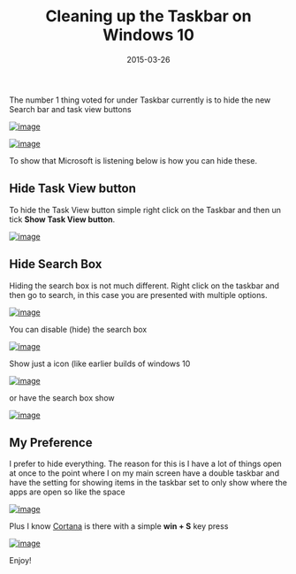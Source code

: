 ﻿---
title: 'Cleaning up the Taskbar on Windows 10'
date: 2015-03-26
tags: ['Tips', 'Windows 10']
draft: false
summary: 'The number 1 thing voted for under Taskbar currently is to hide the new Search bar and task view buttons'
---


The number 1 thing voted for under Taskbar currently is to hide the new Search bar and task view buttons
 
[![image](https://gordonbeeming.com/blog/binaries/stream/image-jpg/image/1000/0/fa124b11093786e7ba4ffe80246d435e8ed1ddd8/4d09714c-e08d-4689-a2a0-73297bb1a7f3.png "image")](https://gordonbeeming.com/blog/binaries/stream/image-jpg/image/1000/0/cbe443eb39c90a581dfc359e0baa544dac2a5e8c/5254d4ca-eeea-41a7-a820-431d38e6bcc2.png) 
 
[![image](https://gordonbeeming.com/blog/binaries/stream/image-jpg/image/1000/0/ff7fca06571ec77056b0c175f2b1f95f473cf93a/7033e677-2e75-4ba0-a18d-fd6029f5b0f4.png "image")](https://gordonbeeming.com/blog/binaries/stream/image-jpg/image/1000/0/aa5cc24b0d870f70bf074f5f3e340335faad9fee/0c925eae-3eec-47cb-8a94-04c701470a7b.png) 
 
To show that Microsoft is listening below is how you can hide these.
 
## 
 
## Hide Task View button
 
To hide the Task View button simple right click on the Taskbar and then un tick **Show Task View button**.
 
[![image](https://gordonbeeming.com/blog/binaries/stream/image-jpg/image/1000/0/70912c98b7fbf720bd93ce880fba0fb62b8d4a9d/c41185d0-37ea-4d81-b561-d7ef28e752c9.png "image")](https://gordonbeeming.com/blog/binaries/stream/image-jpg/image/1000/0/57762472dd8d63d7b44e6c55cd37509d68803bf2/3cc084c2-d6ee-4224-83c8-d1122dd7b905.png) 
 
## Hide Search Box
 
Hiding the search box is not much different. Right click on the taskbar and then go to search, in this case you are presented with multiple options. 
 
[![image](https://gordonbeeming.com/blog/binaries/stream/image-jpg/image/1000/0/077f0be34c94ea1cee7c33953c53eb6cb0be15aa/122f2a17-4f09-46de-ab60-93474ea76e39.png "image")](https://gordonbeeming.com/blog/binaries/stream/image-jpg/image/1000/0/16b6372154c511dbd0d153599935c78b1f89e9f9/b1e3c42b-d81c-4533-b2e7-4fd6f3a7c04f.png) 
 
You can disable (hide) the search box
 
[![image](https://gordonbeeming.com/blog/binaries/stream/image-jpg/image/1000/0/552e77645d825b66fa25654226901f33b2e91722/65c12eb6-5352-47a6-98a9-9008a346bd36.png "image")](https://gordonbeeming.com/blog/binaries/stream/image-jpg/image/1000/0/d9da9998ac94c4cea59d818295d3f8db77310700/88025020-0c0d-4c30-9f85-52cd3245c157.png) 
 
Show just a icon (like earlier builds of windows 10 
 
[![image](https://gordonbeeming.com/blog/binaries/stream/image-png/image/1000/0/765709f9bf25f296f47c7a26e9ed66e33ecebd43/aff1bc49-899f-46c7-aef2-e99ca1be1e1b.png "image")](https://gordonbeeming.com/blog/binaries/stream/image-png/image/1000/0/71a401eb96e4c4202dd9bfffcea1f264c91fbadf/133bc1f3-9cca-463a-ab39-93bc7cef9422.png) 
 
or have the search box show
 
[![image](https://gordonbeeming.com/blog/binaries/stream/image-jpg/image/1000/0/282dfdb98fcd55f45eb6e114661f44f315dc0bec/588a34dd-1393-47f8-a1b4-2ffb7dd8ff25.png "image")](https://gordonbeeming.com/blog/binaries/stream/image-jpg/image/1000/0/534b075d921237fa53ef41c12424e3906f0634c5/3ecca820-bc36-48d1-9656-94d6ef64826c.png) 
 
## My Preference
 
I prefer to hide everything. The reason for this is I have a lot of things open at once to the point where I on my main screen have a double taskbar and have the setting for showing items in the taskbar set to only show where the apps are open so like the space
 
[![image](https://gordonbeeming.com/blog/binaries/stream/image-jpg/image/1000/0/ba1c2d502e740efa3d748479257f3c2eaf9b502b/ad7847c4-f835-4241-930f-a7460f0f8eec.png "image")](https://gordonbeeming.com/blog/binaries/stream/image-jpg/image/1000/0/d6bdc66d5504edca7d4f5b97f826dcf46481eaff/6a488687-eee8-46a1-9316-7be2e44369ae.png) 
 
Plus I know [Cortana](http://en.wikipedia.org/wiki/Microsoft_Cortana) is there with a simple **win + S** key press
 
[![image](https://gordonbeeming.com/blog/binaries/stream/image-jpg/image/1000/0/5c8630bcd0782965c95fdd58359db0a38b6f8926/5a82c0a2-1396-49a0-97a2-70b5fa4b1379.png "image")](https://gordonbeeming.com/blog/binaries/stream/image-jpg/image/1000/0/7a773d4834c7b4c48202a7e5a837585a45d5de61/22eb5d6c-64d1-45ff-8376-b090ec5eb7d9.png) 

Enjoy!

